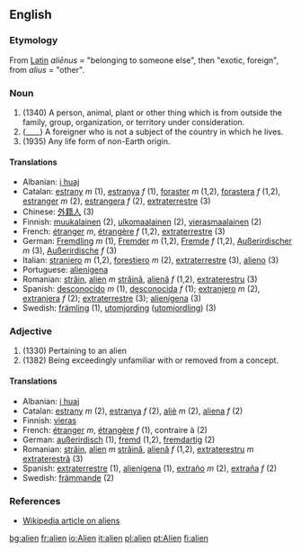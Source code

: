==English==

===Etymology===
From [[Latin]] ''aliēnus'' = "belonging to someone else", then "exotic, foreign", from ''alius'' = "other".

===Noun===
#(1340) A person, animal, plant or other thing which is from outside the family, group, organization, or territory under consideration.
#(____) A foreigner who is not a subject of the country in which he lives.
#(1935) Any life form of non-Earth origin.

====Translations====
*Albanian: [[i huaj]]
*Catalan: [[estrany]] ''m'' (1), [[estranya]] ''f'' (1), [[foraster]] ''m'' (1,2), [[forastera]] ''f'' (1,2), [[estranger]] ''m'' (2), [[estrangera]] ''f'' (2), [[extraterrestre]] (3)
*Chinese: [[外籍人]] (3)
*Finnish: [[muukalainen]] (2), [[ulkomaalainen]] (2), [[vierasmaalainen]] (2)
*French: [[étranger]] ''m'', [[étrangère]] ''f'' (1,2), [[extraterrestre]] (3)
*German: [[Fremdling]] ''m'' (1), [[Fremder]] ''m'' (1,2), [[Fremde]] ''f'' (1,2), [[Außerirdischer]] ''m'' (3), [[Außerirdische]] ''f'' (3)
*Italian: [[straniero]] ''m'' (1,2), [[forestiero]] ''m'' (2), [[extraterrestre]] (3), [[alieno]] (3)
*Portuguese: [[alienígena]]
*Romanian: [[străin]], [[alien]] ''m'' [[străină]], [[alienă]] ''f'' (1,2), [[extraterestru]] (3)
*Spanish: [[desconocido]] ''m'' (1), [[desconocida]] ''f'' (1); [[extranjero]] ''m'' (2), [[extranjera]] ''f'' (2); [[extraterrestre]] (3); [[alienígena]] (3)
*Swedish: [[främling]] (1), [[utomjording]] ([[utomjordling]]) (3)

===Adjective===
#(1330) Pertaining to an alien
#(1382) Being exceedingly unfamiliar with or removed from a concept.

====Translations====
*Albanian: [[i huaj]]
*Catalan: [[estrany]] ''m'' (2), [[estranya]] ''f'' (2), [[aliè]] ''m'' (2), [[aliena]] ''f'' (2)
*Finnish: [[vieras]]
*French: [[étranger]] ''m'', [[étrangère]] ''f'' (1), contraire à (2)
*German: [[außerirdisch]] (1), [[fremd]] (1,2), [[fremdartig]] (2)
*Romanian: [[străin]], [[alien]] ''m'' [[străină]], [[alienă]] ''f'' (1,2), [[extraterestru]] ''m'' [[extraterestră]] (3)
*Spanish: [[extraterrestre]] (1), [[alienígena]] (1), [[extraño]] ''m'' (2), [[extraña]] ''f'' (2)
*Swedish: [[främmande]] (2)

===References===
* [[w:Alien|Wikipedia article on aliens]]
[[bg:alien]]
[[fr:alien]]
[[io:Alien]]
[[it:alien]]
[[pl:alien]]
[[pt:Alien]]
[[fi:alien]]
